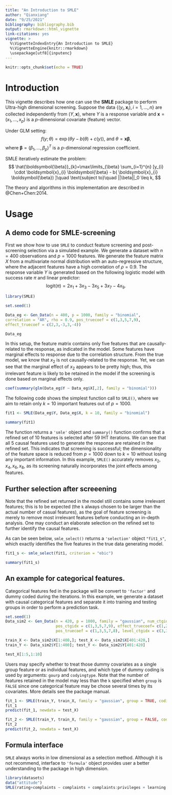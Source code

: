 ```yaml
---
title: "An Introduction to SMLE"
author: "Qianxiang"
date: "9/25/2021"
bibliography: bibliography.bib
output: rmarkdown::html_vignette
link-citations: yes
vignette: >
  %\VignetteIndexEntry{An Introduction to SMLE}
  %\VignetteEngine{knitr::rmarkdown}
  \usepackage[utf8]{inputenc}
---
```


```r
knitr::opts_chunk$set(echo = TRUE)
```

\newcommand{\code}[1]{\texttt{#1}}

# Introduction

This vignette describes how one can use the **SMLE** package to perform Ultra-high dimensional screening.
Suppose the data $\{(y_{i}, \boldsymbol{x}_{i}), i=1,\ldots,n \}$ are collected independently from $(Y, \boldsymbol{x})$, where $Y$ is a response variable and $\boldsymbol{x}=(x_{1}, \ldots, x_{p})$ is a $p$-dimensional covariate (feature) vector.

Under GLM setting:
$$
f(y; \theta)=\exp(\theta y - b(\theta) + c(y) ),\
\text{and}\ \theta = \boldsymbol{x}\boldsymbol{\beta},
$$
where $\boldsymbol{\beta}=(\beta_{1}, \ldots, \beta_{p})^{T}$ is a $p$-dimensional regression coefficient.

SMLE iteratively estimate the problem:
$$
\hat{\boldsymbol{\beta}}_{k}=\max\limits_{\beta}  \sum_{i=1}^{n} [y_{i} \cdot \boldsymbol{x}_{i} \boldsymbol{\beta} - b( \boldsymbol{x}_{i} \boldsymbol{\beta}) ]\quad  \text{subject to}\quad ||\beta||_0 \leq k,
$$


The theory and algorithms in this implementation are described in @Chen+Chen:2014.


# Usage
## A demo code for SMLE-screening

First we show how to use `SMLE` to conduct feature screening and post-screening selection via a simulated example. We generate a dataset with $n=400$ observations and $p=1000$ features. We generate the feature matrix $X$ from a multivariate normal distribution with an auto-regressive structure, where the adjacent features have a high correlation of $\rho=0.9$. The response variable $Y$ is generated based on the following logistic model with success rate $\pi$ and linear predictor:
$$ \mbox{logit}(\pi) = 2x_1 + 3x_3 - 3x_5 + 3x_7 - 4x_9. $$

```r
library(SMLE)

set.seed(1)

Data_eg <- Gen_Data(n = 400, p = 1000, family = "binomial",
correlation = "AR", rho = 0.9, pos_truecoef = c(1,3,5,7,9),
effect_truecoef = c(2,3,-3,3,-4))

Data_eg

```
In this setup, the feature matrix contains only five features that are causally-related to the response, as indicated in the model. Some features have marginal effects to response due to the correlation structure. From the true model, we know that $x_2$ is not causally-related to the response. Yet, we can see that the marginal effect of $x_2$ appears to be pretty high; thus, this irrelevant feature is likely to be retained in the model if the screening is done based on marginal effects only.

```r
coef(summary(glm(Data_eg$Y ~ Data_eg$X[,2], family = "binomial")))

```

The following code shows the simplest function call to `SMLE()`, where we aim to retain only $k=10$ important features out of $p=1000$.


```r
fit1 <- SMLE(Data_eg$Y, Data_eg$X, k = 10, family = "binomial")

summary(fit1)
```

The function returns a `'smle'` object and `summary()` function confirms that a refined set of 10 features is selected after 59 IHT iterations. We can see that all 5 causal features used to generate the response are retained in the refined set. This indicates that screening is successful; the dimensionality of the feature space is reduced from $p=1000$ down to $k=10$ without losing any important information. In this example, `SMLE()` accurately removes $x_2,x_4,x_6,x_8$, as its screening naturally incorporates the joint effects among features.

## Further selection after screeening

Note that the refined set returned in the model still contains some irrelevant features; this is to be expected (the `k` always chosen to be larger than the actual number of casual features), as the goal of feature screening is merely to remove most irrelevant features before conducting an in-depth analysis. One may conduct an elaborate selection on the refined set to further identify the causal features.

As can be seen below, `smle_select()` returns a `'selection'` object `"fit1_s"`, which exactly identifies the five features in the true data generating model. 


```r
fit1_s <- smle_select(fit1, criterion = "ebic")

summary(fit1_s)

```


## An example for categorical features.

Categorical features fed in the package will be convert to `'factor'` and dummy coded during the iterations.
In this example, we generate a dataset with causal categorical features and separate it into training and testing groups in order to perform a prediction task. 
```r
set.seed(1)
Data_sim2 <- Gen_Data(n = 420, p = 1000, family = "gaussian", num_ctgidx = 5, 
                      pos_ctgidx = c(1,3,5,7,9), effect_truecoef= c(1,2,3,-4,-5),
                      pos_truecoef = c(1,3,5,7,8), level_ctgidx = c(3,3,3,4,5))

train_X <- Data_sim2$X[1:400,]; test_X <- Data_sim2$X[401:420,]
train_Y <- Data_sim2$Y[1:400]; test_Y <- Data_sim2$Y[401:420]

test_X[1:5,1:10]
```
Users may specify whether to treat those dummy covariates as a single group feature or as individual features, and which type of dummy coding is used by arguments: `gourp` and `codyingtype`. Note that the number of features retained in the model may less than the `k` specified when `group` is `FALSE` since one categorical feature may be chose several times by its covariates. More details see the package manual. 

```r
fit_1 <- SMLE(train_Y, train_X, family = "gaussian", group = TRUE, codingtype = "standard", k = 10)
fit_1
predict(fit_1, newdata = test_X)

fit_2 <- SMLE(train_Y, train_X, family = "gaussian", group = FALSE, codingtype = "all", k = 10)
fit_2
predict(fit_2, newdata = test_X)
```


## Formula interface

`SMLE` always works in low dimensional as a selection method. Although it is not recommend, interface to `'formula'` object provides user a better understanding to the package in high dimension.

```r
library(datasets)
data("attitude")
SMLE(rating+complaints ~ complaints + complaints:privileges + learning + raises*advance, data = attitude)
```




